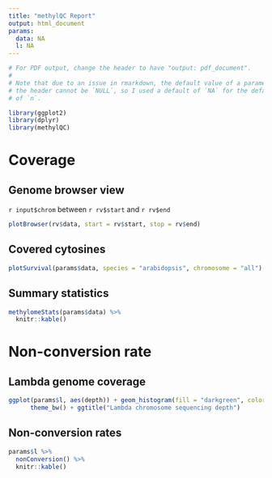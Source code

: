 ```yaml
---
title: "methylQC Report"
output: html_document
params:
  data: NA
  l: NA
---
```


```r
# For PDF output, change the header to have "output: pdf_document".
#
# Note that due to an issue in rmarkdown, the default value of a parameter in
# the header cannot be `NULL`, so I used a default of `NA` for the default value
# of `n`.
```

```r
library(ggplot2)
library(dplyr)
library(methylQC)
```


# Coverage  

## Genome browser view

`r input$chrom` between `r rv$start` and `r rv$end`

```r
plotBrowser(rv$data, start = rv$start, stop = rv$end)
```

## Covered cytosines

```r
plotSurvival(params$data, species = "arabidopsis", chromosome = "all")
```

## Summary statistics

```r
methylomeStats(params$data) %>%
  knitr::kable()
```

# Non-conversion rate

## Lambda genome coverage

```r
ggplot(params$l, aes(depth)) + geom_histogram(fill = "darkgreen", color="black") +
      theme_bw() + ggtitle("Lambda chromosome sequencing depth")
```

## Non-conversion rates

```r
params$l %>%
  nonConversion() %>%
  knitr::kable()
```


